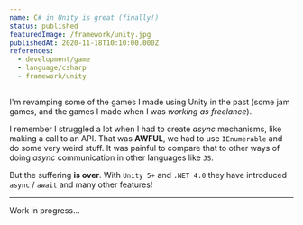 ```yaml
---
name: C# in Unity is great (finally!)
status: published
featuredImage: /framework/unity.jpg
publishedAt: 2020-11-18T10:10:00.000Z
references:
  - development/game
  - language/csharp
  - framework/unity
---
```


I'm revamping some of the games I made using Unity in the past (some jam games, and the games I made when I was _working as freelance_).

I remember I struggled a lot when I had to create _async_ mechanisms, like making a call to an API. That was **AWFUL**, we had to use `IEnumerable` and do some very weird stuff. It was painful to compare that to other ways of doing _async_ communication in other languages like `JS`.

But the suffering **is over**. With `Unity 5+` and `.NET 4.0` they have introduced `async` / `await` and many other features!

---

Work in progress...
